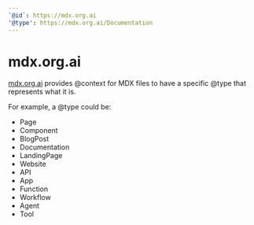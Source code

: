 ```yaml
---
`@id`: https://mdx.org.ai
'@type': https://mdx.org.ai/Documentation
---
```


# mdx.org.ai

[mdx.org.ai](https://mdx.org.ai) provides @context for MDX files to have a specific @type that represents what it is. 

For example, a @type could be:

 - Page
 - Component
 - BlogPost
 - Documentation
 - LandingPage
 - Website
 - API
 - App
 - Function
 - Workflow
 - Agent
 - Tool
